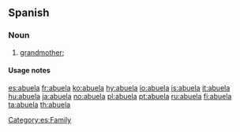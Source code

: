 ==Spanish==

===Noun===
{{es-noun-mf|m=abuelo}}

# [[grandmother]]; {{feminine of|abuelo}}

====Usage notes====
{{es-note-noun-mf|abuelo}}

[[Category:es:Family]]

[[es:abuela]]
[[fr:abuela]]
[[ko:abuela]]
[[hy:abuela]]
[[io:abuela]]
[[is:abuela]]
[[it:abuela]]
[[hu:abuela]]
[[ja:abuela]]
[[no:abuela]]
[[pl:abuela]]
[[pt:abuela]]
[[ru:abuela]]
[[fi:abuela]]
[[ta:abuela]]
[[th:abuela]]